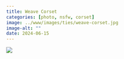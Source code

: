 ```yaml
---
title: Weave Corset
categories: [photo, nsfw, corset]
image: ../www/images/ties/weave-corset.jpg
image-alt: ""
date: 2024-06-15
---
```


![](../www/images/ties/weave-corset.jpg)

